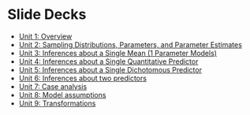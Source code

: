 # Slide Decks {.unnumbered}


- [Unit 1: Overview](https://jjcurtin.quarto.pub/01_overview/)
- [Unit 2: Sampling Distributions, Parameters, and Parameter Estimates](https://jjcurtin.quarto.pub/02_sampling_distributions/)
- [Unit 3: Inferences about a Single Mean (1 Parameter Models)](https://jjcurtin.quarto.pub/03_single_mean/)
- [Unit 4: Inferences about a Single Quantitative Predictor](https://jjcurtin.quarto.pub/04_single_quantitative/)
- [Unit 5: Inferences about a Single Dichotomous Predictor](https://jjcurtin.quarto.pub/05_single_dichotomous/)
- [Unit 6: Inferences about two predictors](https://jjcurtin.quarto.pub/06_two_predictors/)
- [Unit 7: Case analysis](https://jjcurtin.quarto.pub/07_case_analysis/)
- [Unit 8: Model assumptions](https://jjcurtin.quarto.pub/08_model_assumptions/)
- [Unit 9: Transformations](https://jjcurtin.quarto.pub/09_transformations/)